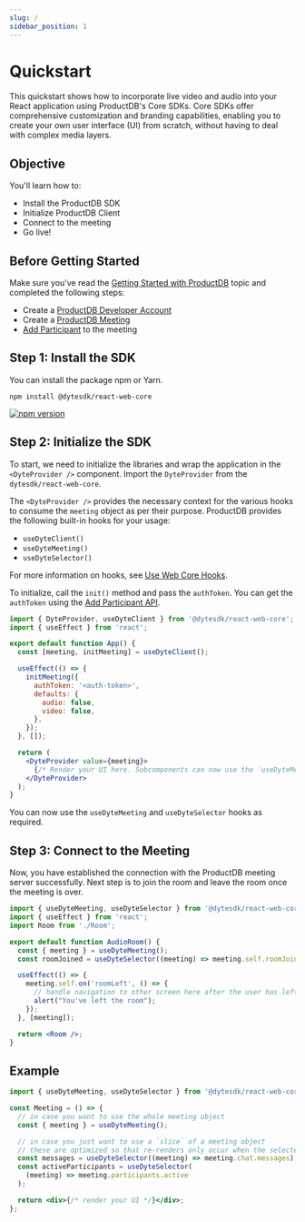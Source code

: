 ```yaml
---
slug: /
sidebar_position: 1
---
```


# Quickstart

This quickstart shows how to incorporate live video and audio into your React application using ProductDB's Core SDKs. Core SDKs offer comprehensive customization and branding capabilities, enabling you to create your own user interface (UI) from scratch, without having to deal with complex media layers.

## Objective

You'll learn how to:

- Install the ProductDB SDK
- Initialize ProductDB Client
- Connect to the meeting
- Go live!

## Before Getting Started

Make sure you've read the [Getting Started with ProductDB](/getting-started) topic
and completed the following steps:

- Create a [ProductDB Developer Account](https://dev.dyte.io/)
- Create a [ProductDB Meeting](/api/?v=v2#/operations/create_meeting)
- [Add Participant](/api/?v=v2#/operations/add_participant) to the meeting

## Step 1: Install the SDK

You can install the package npm or Yarn.

```shell npm2yarn
npm install @dytesdk/react-web-core
```

[![npm version](https://badge.fury.io/js/@dytesdk%2Freact-web-core.svg)](https://badge.fury.io/js/@dytesdk%2Freact-web-core)

## Step 2: Initialize the SDK

To start, we need to initialize the libraries and wrap the application in the `<DyteProvider />` component. Import the `DyteProvider` from the `dytesdk/react-web-core`.

The `<DyteProvider />` provides the necessary context for the various hooks to consume the `meeting` object as per their purpose. ProductDB provides the following built-in hooks for your usage:

- `useDyteClient()`
- `useDyteMeeting()`
- `useDyteSelector()`

For more information on hooks, see [Use Web Core Hooks](/react-ui-kit/using-hooks).

To initialize, call the `init()` method and pass the `authToken`. You can get the `authToken` using the [Add Participant API](/api#/operations/add_participant).

```jsx
import { DyteProvider, useDyteClient } from '@dytesdk/react-web-core';
import { useEffect } from 'react';

export default function App() {
  const [meeting, initMeeting] = useDyteClient();

  useEffect(() => {
    initMeeting({
      authToken: '<auth-token>',
      defaults: {
        audio: false,
        video: false,
      },
    });
  }, []);

  return (
    <DyteProvider value={meeting}>
      {/* Render your UI here. Subcomponents can now use the `useDyteMeeting` and `useDyteSelector` hooks */}
    </DyteProvider>
  );
}
```

You can now use the `useDyteMeeting` and `useDyteSelector` hooks as required.

## Step 3: Connect to the Meeting

Now, you have established the connection with the ProductDB meeting server successfully. Next step is to join the room and leave the room once the meeting is over.

```jsx
import { useDyteMeeting, useDyteSelector } from '@dytesdk/react-web-core';
import { useEffect } from 'react';
import Room from './Room';

export default function AudioRoom() {
  const { meeting } = useDyteMeeting();
  const roomJoined = useDyteSelector((meeting) => meeting.self.roomJoined);

  useEffect(() => {
    meeting.self.on('roomLeft', () => {
      // handle navigation to other screen here after the user has left the room.
      alert("You've left the room");
    });
  }, [meeting]);

  return <Room />;
}
```

## Example

```jsx
import { useDyteMeeting, useDyteSelector } from '@dytesdk/react-web-core';

const Meeting = () => {
  // in case you want to use the whole meeting object
  const { meeting } = useDyteMeeting();

  // in case you just want to use a `slice` of a meeting object
  // these are optimized so that re-renders only occur when the selected slice changes
  const messages = useDyteSelector((meeting) => meeting.chat.messages);
  const activeParticipants = useDyteSelector(
    (meeting) => meeting.participants.active
  );

  return <div>{/* render your UI */}</div>;
};
```

<head>
  <title>React Web Core Quickstart</title>
</head>
